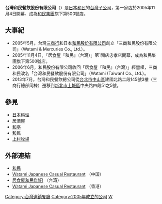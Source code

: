 {{Unreferenced|time=2021-01-23T11:30:43+00:00}}
{{Merge to|和民|discuss=Talk:和民#请求与台灣和民餐飲合并|time=2020-07-06T03:34:03+00:00}}
{{Infobox Company 
| company_name = 台灣和民餐飲股份有限公司<br>{{lang|ja|台湾ワタミ株式会社}}
| company_name_en =Watami (Taiwan) Co., Ltd. 
| company_slogan = 我們以收集最多感謝聲為榮，為開設更多令顧客感動的店舖而努力。 
| company_logo = 
| company_type = 上市公司 
| foundation = 2005年5月 
| location = {{ROC}}[[新北市|新北市]][[土城區|土城區]]中央路四段51之5號 
| key_people = 渡邊美樹（創始人）
| industry = [[餐廳|餐廳]]  
| locations ={{TW}}和民居食屋11家<ref>[https://www.watami.com.tw/watamiizakaya 分店資訊].和民居食屋</ref><ref>[https://www.watami.com.tw/kyowatami 分店資訊].饗和民</ref><ref>[https://www.watami.com.tw/nikuteiwatami 分店資訊].和民 手作廚房</ref>|       
| num_employees =  
| revenue = 
| parent             =  {{JPN}}[[和民|和民股份有限公司]]
| operating profit=
| products = 日式料理<br>日式小食<br>酒類等食品 
| homepage = {{TW}}<br>[http://www.watami.com.tw/ www.watami.com.tw]<br>{{JPN}}<br>[http://www.watami.co.jp/ www.watami.co.jp] <br>{{CHN}}<br>[http://www.watami.com.cn/  www.watami.com.cn]<br>{{HK}}<br>[http://www.watami.com.hk/ www.watami.com.hk]
}}
'''台灣和民餐飲股份有限公司'''（{{Lang-ja|台湾ワタミ株式会社}}）是[[日本|日本]][[和民|和民]]的[[台灣|台灣]][[子公司|子公司]]，第一家店於2005年11月4日開幕、成為[[和民|和民集團]]旗下第500號店。

==大事紀==
*2005年5月，台灣[[三商行|三商行]]和日本[[和民|和民股份有限公司]]創立「三商和民股份有限公司」（Watami & Mercuries Co., Ltd.）。
*2005年11月4日，「居食屋『和民』（台灣）」第1間店忠孝店開幕，成為和民集團旗下第500號店。
*2006年6月，和民股份有限公司收回「居食屋『和民』（台灣）」經營權，三商和民改名「台灣和民餐飲股份有限公司」（Watami (Taiwan) Co., Ltd.）。
*2013年7月，台灣和民餐飲總公司從[[台北市|台北市]][[中山區_(臺北市)|中山區]]建國北路二段145號3樓（三商行總部同棟）遷移到[[新北市|新北市]][[土城區|土城區]]中央路四段51之5號。

==參見==
*[[日本料理|日本料理]]
*[[居酒屋|居酒屋]]
*[[和亭|和亭]]
*[[和民|和民]]
*[[上村牧場|上村牧場]]

==外部連結==
{{commonscat|Watami Co.Ltd.}}

* [http://www.watami.co.jp/ 和民] {{Wayback|url=http://www.watami.co.jp/ |date=20201130161723 }} {{ja}}
* [http://www.watami.com.cn/ Watami Japanese Casual Restaurant] {{Wayback|url=http://www.watami.com.cn/ |date=20201126181029 }} （中国）
* [http://www.watami.com.tw/ 居食屋和民您好!] {{Wayback|url=http://www.watami.com.tw/ |date=20200518172222 }} （台湾）
* [http://www.watami.com.hk/ Watami Japanese Casual Restaurant] {{Wayback|url=http://www.watami.com.hk/ |date=20200222213434 }} （香港）

{{Portal bar|日本|台灣|企業}}
[[Category:台灣連鎖餐廳|Category:台灣連鎖餐廳]]
[[Category:2005年成立的公司|Category:2005年成立的公司]]
[[Category:日本品牌|W]]